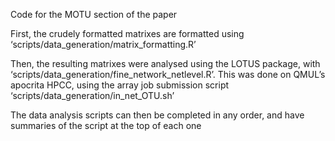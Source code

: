 Code for the MOTU section of the paper

First, the crudely formatted matrixes are formatted using 'scripts/data_generation/matrix_formatting.R'

Then, the resulting matrixes were analysed using the LOTUS package, with 'scripts/data_generation/fine_network_netlevel.R'. This was done on QMUL's apocrita HPCC, using the array job submission script 'scripts/data_generation/in_net_OTU.sh'

The data analysis scripts can then be completed in any order, and have summaries of the script at the top of each one